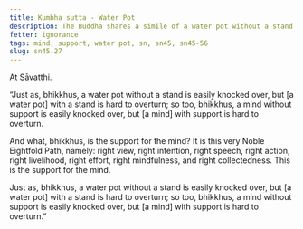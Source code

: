 ```yaml
---
title: Kumbha sutta - Water Pot
description: The Buddha shares a simile of a water pot without a stand being easily knocked over, and likens it to a mind without support.
fetter: ignorance
tags: mind, support, water pot, sn, sn45, sn45-56
slug: sn45.27
---
```


At Sāvatthi.

“Just as, bhikkhus, a water pot without a stand is easily knocked over, but [a water pot] with a stand is hard to overturn; so too, bhikkhus, a mind without support is easily knocked over, but [a mind] with support is hard to overturn.

And what, bhikkhus, is the support for the mind? It is this very Noble Eightfold Path, namely: right view, right intention, right speech, right action, right livelihood, right effort, right mindfulness, and right collectedness. This is the support for the mind.

Just as, bhikkhus, a water pot without a stand is easily knocked over, but [a water pot] with a stand is hard to overturn; so too, bhikkhus, a mind without support is easily knocked over, but [a mind] with support is hard to overturn.”